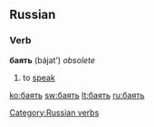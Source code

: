 ==Russian==
[[Category:Russian verbs]]
===Verb===
'''баять''' (bájat’) ''obsolete''

#to [[speak]]

[[ko:баять]]
[[sw:баять]]
[[lt:баять]]
[[ru:баять]]